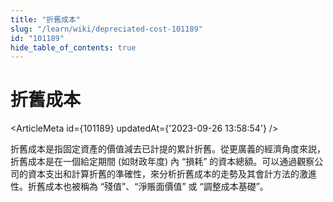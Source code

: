 ```yaml
---
title: "折舊成本"
slug: "/learn/wiki/depreciated-cost-101189"
id: "101189"
hide_table_of_contents: true
---
```



# 折舊成本

<ArticleMeta id={101189} updatedAt={'2023-09-26 13:58:54'} />
<div className='border-solid border-b border-t-0 my-4 border-[var(--ifm-color-gray-300)]' />

折舊成本是指固定資產的價值減去已計提的累計折舊。從更廣義的經濟角度來説，折舊成本是在一個給定期間 (如財政年度) 內 “損耗” 的資本總額。可以通過觀察公司的資本支出和計算折舊的準確性，來分析折舊成本的走勢及其會計方法的激進性。折舊成本也被稱為 “殘值”、“淨賬面價值” 或 “調整成本基礎”。

